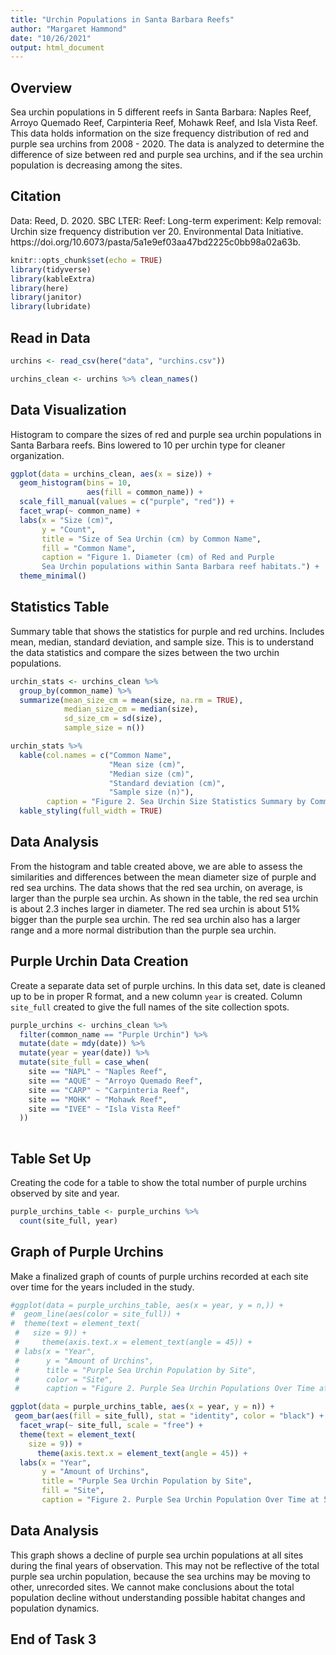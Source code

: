 ```yaml
---
title: "Urchin Populations in Santa Barbara Reefs"
author: "Margaret Hammond"
date: "10/26/2021"
output: html_document
---
```


## Overview
Sea urchin populations in 5 different reefs in Santa Barbara: Naples Reef, Arroyo Quemado Reef, Carpinteria Reef, Mohawk Reef, and Isla Vista Reef. This data holds information on the size frequency distribution of red and purple sea urchins from 2008 - 2020. The data is analyzed to determine the difference of size between red and purple sea urchins, and if the sea urchin population is decreasing among the sites. 

## Citation
Data: Reed, D. 2020. SBC LTER: Reef: Long-term experiment: Kelp removal: Urchin size frequency distribution ver 20. Environmental Data Initiative. https://doi.org/10.6073/pasta/5a1e9ef03aa47bd2225c0bb98a02a63b. 


```r
knitr::opts_chunk$set(echo = TRUE)
library(tidyverse)
library(kableExtra)
library(here)
library(janitor)
library(lubridate)
```

## Read in Data

```r
urchins <- read_csv(here("data", "urchins.csv"))

urchins_clean <- urchins %>% clean_names()
```

## Data Visualization

Histogram to compare the sizes of red and purple sea urchin populations in Santa Barbara reefs. Bins lowered to 10 per urchin type for cleaner organization.

```r

ggplot(data = urchins_clean, aes(x = size)) +
  geom_histogram(bins = 10,
                 aes(fill = common_name)) +
  scale_fill_manual(values = c("purple", "red")) +
  facet_wrap(~ common_name) +
  labs(x = "Size (cm)",
       y = "Count",
       title = "Size of Sea Urchin (cm) by Common Name",
       fill = "Common Name",
       caption = "Figure 1. Diameter (cm) of Red and Purple 
       Sea Urchin populations within Santa Barbara reef habitats.") +
  theme_minimal()
```


## Statistics Table

Summary table that shows the statistics for purple and red urchins. Includes mean, median, standard deviation, and sample size. This is to understand the data statistics and compare the sizes between the two urchin populations.


```r
urchin_stats <- urchins_clean %>% 
  group_by(common_name) %>% 
  summarize(mean_size_cm = mean(size, na.rm = TRUE), 
            median_size_cm = median(size), 
            sd_size_cm = sd(size),
            sample_size = n())

urchin_stats %>% 
  kable(col.names = c("Common Name",
                      "Mean size (cm)", 
                      "Median size (cm)",
                      "Standard deviation (cm)",
                      "Sample size (n)"),
        caption = "Figure 2. Sea Urchin Size Statistics Summary by Common Name") %>% 
  kable_styling(full_width = TRUE) 

```


## Data Analysis
From the histogram and table created above, we are able to assess the similarities and differences between the mean diameter size of purple and red sea urchins. The data shows that the red sea urchin, on average, is larger than the purple sea urchin. As shown in the table, the red sea urchin is about 2.3 inches larger in diameter. The red sea urchin is about 51% bigger than the purple sea urchin. The red sea urchin also has a larger range and a more normal distribution than the purple sea urchin. 


## Purple Urchin Data Creation
Create a separate data set of purple urchins. In this data set, date is cleaned up to be in proper R format, and a new column `year` is created. Column `site_full` created to give the full names of the site collection spots. 

```r
purple_urchins <- urchins_clean %>% 
  filter(common_name == "Purple Urchin") %>% 
  mutate(date = mdy(date)) %>% 
  mutate(year = year(date)) %>% 
  mutate(site_full = case_when(
    site == "NAPL" ~ "Naples Reef",
    site == "AQUE" ~ "Arroyo Quemado Reef",
    site == "CARP" ~ "Carpinteria Reef",
    site == "MOHK" ~ "Mohawk Reef",
    site == "IVEE" ~ "Isla Vista Reef"
  ))
  
```


## Table Set Up

Creating the code for a table to show the total number of purple urchins observed by site and year. 

```r
purple_urchins_table <- purple_urchins %>% 
  count(site_full, year) 

```


## Graph of Purple Urchins

Make a finalized graph of counts of purple urchins recorded at each site over time for the years included in the study. 

```r

#ggplot(data = purple_urchins_table, aes(x = year, y = n,)) +
#  geom_line(aes(color = site_full)) +
#  theme(text = element_text(
 #   size = 9)) +
 #     theme(axis.text.x = element_text(angle = 45)) +
 # labs(x = "Year",
 #      y = "Amount of Urchins",
 #      title = "Purple Sea Urchin Population by Site",
 #      color = "Site",
 #      caption = "Figure 2. Purple Sea Urchin Populations Over Time at 5 sites") 

ggplot(data = purple_urchins_table, aes(x = year, y = n)) +
 geom_bar(aes(fill = site_full), stat = "identity", color = "black") +
  facet_wrap(~ site_full, scale = "free") +
  theme(text = element_text(
    size = 9)) +
      theme(axis.text.x = element_text(angle = 45)) +
  labs(x = "Year",
       y = "Amount of Urchins",
       title = "Purple Sea Urchin Population by Site",
       fill = "Site",
       caption = "Figure 2. Purple Sea Urchin Population Over Time at 5 Reef Sites in Santa Barbara") 

```


## Data Analysis

This graph shows a decline of purple sea urchin populations at all sites during the final years of observation. This may not be reflective of the total purple sea urchin population, because the sea urchins may be moving to other, unrecorded sites. We cannot make conclusions about the total population decline without understanding possible habitat changes and population dynamics. 


## End of Task 3



